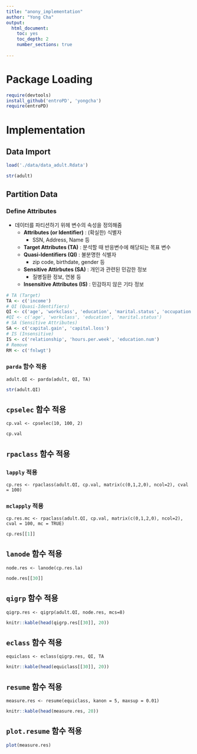 ```yaml
---
title: "anony_implementation"
author: "Yong Cha"
output: 
  html_document:
    toc: yes
    toc_depth: 2
    number_sections: true
    
---
```



# Package Loading
```r
require(devtools)
install_github('entroPD', 'yongcha')
require(entroPD)
```



# Implementation

## Data Import
```r
load('./data/data_adult.Rdata')
```

```r
str(adult)
```


## Partition Data

### Define Attributes

* 데이터를 파티션하기 위헤 변수의 속성을 정의해줌
    * __Attributes (or Identifier)__ : (확실한) 식별자
        * SSN, Address, Name 등
    * __Target Attributes (TA)__ : 분석할 때 반응변수에 해당되는 목표 변수 
    * __Quasi-Identifiers (QI)__ : 불분명한 식별자
        * zip code, birthdate, gender 등
    * __Sensitive Attirbutes (SA)__ : 개인과 관련된 민감한 정보
        * 질병질환 정보, 연봉 등
    * __Insensitive Attributes (IS)__ : 민감하지 않은 기타 정보
    

```r
# TA (Target)
TA <- c('income')
# QI (Quasi-Identifiers)
QI <- c('age', 'workclass', 'education', 'marital.status', 'occupation', 'race', 'sex', 'native.country')
#QI <- c('age', 'workclass', 'education', 'marital.status')
# SA (Sensitive Attributes)
SA <- c('capital.gain', 'capital.loss')
# IS (Insensitive)
IS <- c('relationship', 'hours.per.week', 'education.num')
# Remove
RM <- c('fnlwgt')
```

### `parda` 함수 적용

```
adult.QI <- parda(adult, QI, TA)
```
```r
str(adult.QI)
```



## `cpselec` 함수 적용

```
cp.val <- cpselec(10, 100, 2)
```
```r
cp.val
```



## `rpaclass` 함수 적용

### `lapply` 적용 

```
cp.res <- rpaclass(adult.QI, cp.val, matrix(c(0,1,2,0), ncol=2), cval = 100)
```

### `mclapply` 적용
```
cp.res.mc <- rpaclass(adult.QI, cp.val, matrix(c(0,1,2,0), ncol=2), cval = 100, mc = TRUE)

```
```r
cp.res[[1]]
```


## `lanode` 함수 적용

```
node.res <- lanode(cp.res.la)
```

```r
node.res[[30]]
```


## `qigrp` 함수 적용

```
qigrp.res <- qigrp(adult.QI, node.res, mcs=8)
```

```r
knitr::kable(head(qigrp.res[[30]], 20))
```


## `eclass` 함수 적용

```
equiclass <- eclass(qigrp.res, QI, TA
```

```r
knitr::kable(head(equiclass[[30]], 20))
```



## `resume` 함수 적용

```
measure.res <- resume(equiclass, kanon = 5, maxsup = 0.01)
```

```r
knitr::kable(head(measure.res, 20))
```


## `plot.resume` 함수 적용
```r
plot(measure.res)
```
